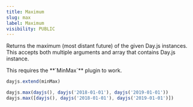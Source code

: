 ```yaml
---
title: Maximum
slug: max
label: Maximum
visibility: PUBLIC
---
```

Returns the maximum (most distant future) of the given Day.js instances. This accepts both multiple arguments and array that contains Day.js instance.

<Callout type="info">
This requires the **`MinMax`** plugin to work.
</Callout>

```js
dayjs.extend(minMax)

dayjs.max(dayjs(), dayjs('2018-01-01'), dayjs('2019-01-01'))
dayjs.max([dayjs(), dayjs('2018-01-01'), dayjs('2019-01-01')])
```